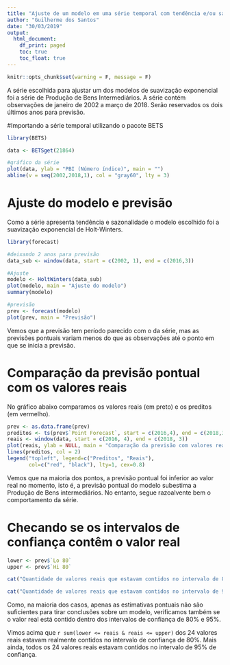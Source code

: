 ---
title: "Ajuste de um modelo em uma série temporal com tendência e/ou sazonalidade"
author: "Guilherme dos Santos"
date: "30/03/2019"
output:
  html_document:
    df_print: paged
    toc: true
    toc_float: true
---

```{r echo=FALSE}
knitr::opts_chunk$set(warning = F, message = F)
```


  A série escolhida para ajustar um dos modelos de suavização exponencial foi a série de Produção de Bens Intermediários. A série contém observações de janeiro de 2002 a março de 2018. Serão reservados os dois últimos anos para previsão.

#Importando a série temporal utilizando o pacote BETS
```{r message = FALSE, warning=FALSE}
library(BETS)

data <- BETSget(21864)

#gráfico da série
plot(data, ylab = "PBI (Número índice)", main = "")
abline(v = seq(2002,2018,1), col = "gray60", lty = 3)
```


# Ajuste do modelo e previsão
 Como a série apresenta tendência e sazonalidade o modelo escolhido foi a suavização exponencial de Holt-Winters.
```{r message = FALSE}
library(forecast)

#deixando 2 anos para previsão
data_sub <- window(data, start = c(2002, 1), end = c(2016,3)) 

#Ajuste
modelo <- HoltWinters(data_sub)
plot(modelo, main = "Ajuste do modelo")
summary(modelo)
```


```{r}
#previsão
prev <- forecast(modelo)
plot(prev, main = "Previsão")
```
 
 Vemos que a previsão tem período parecido com o da série, mas as previsões pontuais variam menos do que as observações até o ponto em que se inicia a previsão.
 
# Comparação da previsão pontual com os valores reais
 No gráfico abaixo comparamos os valores reais (em preto) e os preditos (em vermelho).
```{r}
prev <- as.data.frame(prev)
preditos <- ts(prev$`Point Forecast`, start = c(2016,4), end = c(2018,3), frequency = 12)
reais <- window(data, start = c(2016, 4), end = c(2018, 3))
plot(reais, ylab = NULL, main = "Comparação da previsão com valores reais")
lines(preditos, col = 2)
legend("topleft", legend=c("Preditos", "Reais"),
       col=c("red", "black"), lty=1, cex=0.8)
```
  
  Vemos que na maioria dos pontos, a previsão pontual foi inferior ao valor real no momento, isto é, a previsão pontual do modelo subestima a Produção de Bens intermediários. No entanto, segue razoalvente bem o comportamento da série.

# Checando se os intervalos de confiança contêm o valor real
```{r}
lower <- prev$`Lo 80`
upper <- prev$`Hi 80`

cat("Quantidade de valores reais que estavam contidos no intervalo de 80%:",sum(lower <= reais & reais <= upper))

cat("Quantidade de valores reais que estavam contidos no intervalo de 95%:",sum(prev$`Lo 95` <= reais & reais <= prev$`Hi 95`))
```

  Como, na maioria dos casos, apenas as estimativas pontuais não são suficientes para tirar conclusões sobre um modelo, verificamos também se o valor real está contido dentro dos intervalos de confiança de 80% e 95%.
  
  Vimos acima que `r sum(lower <= reais & reais <= upper)` dos 24 valores reais estavam realmente contidos no intervalo de confiança de 80%. Mais ainda, todos os 24 valores reais estavam contidos no intervalo de 95% de confiança.



